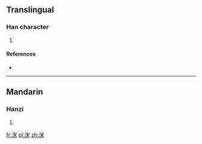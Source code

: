 ==Translingual==

===Han character===
{{Han char|rn=85|rad=水|as=07|sn=10|four=33194|canj=EJD,XEJD}}

# {{defn|Han|sort=水07}}

====References====
* {{Han ref|kx=0624.130|dkj=17477|hdz=31634.010|uh=6D68|ud=28008|bh=D25F|bd=53855}}

----

==Mandarin==

===Hanzi===
{{cmn-hanzi|pin=[[lǎn]] ([[lan3]])|wg=lan<sup>3</sup>}}

# {{defn|lang=cmn|sort=水07}}

[[fr:浨]]
[[pl:浨]]
[[zh:浨]]